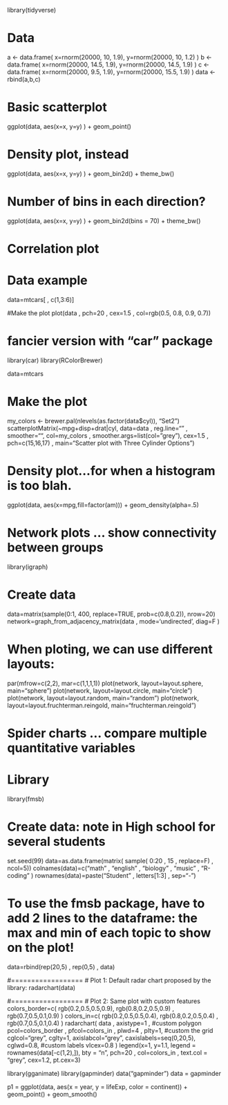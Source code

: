 library(tidyverse)

# Data
a <- data.frame( x=rnorm(20000, 10, 1.9), y=rnorm(20000, 10, 1.2) )
b <- data.frame( x=rnorm(20000, 14.5, 1.9), y=rnorm(20000, 14.5, 1.9) )
c <- data.frame( x=rnorm(20000, 9.5, 1.9), y=rnorm(20000, 15.5, 1.9) )
data <- rbind(a,b,c)


# Basic scatterplot
ggplot(data, aes(x=x, y=y) ) +
  geom_point()

# Density plot, instead
ggplot(data, aes(x=x, y=y) ) +
  geom_bin2d() +
  theme_bw()

# Number of bins in each direction?
ggplot(data, aes(x=x, y=y) ) +
  geom_bin2d(bins = 70) +
  theme_bw()


###############################

# Correlation plot
# Data example
data=mtcars[ , c(1,3:6)]

#Make the plot
plot(data , pch=20 , cex=1.5 , col=rgb(0.5, 0.8, 0.9, 0.7))


# fancier version with "car" package
library(car)
library(RColorBrewer)

data=mtcars

# Make the plot
my_colors <- brewer.pal(nlevels(as.factor(data$cyl)), "Set2")
scatterplotMatrix(~mpg+disp+drat|cyl, data=data , reg.line="" , 
                  smoother="", col=my_colors , smoother.args=list(col="grey"), 
                  cex=1.5 , pch=c(15,16,17) , main="Scatter plot with Three Cylinder Options")



###############################
# Density plot...for when a histogram is too blah.

ggplot(data, aes(x=mpg,fill=factor(am))) +
  geom_density(alpha=.5)



###############################
# Network plots ... show connectivity between groups

library(igraph)

# Create data
data=matrix(sample(0:1, 400, replace=TRUE, prob=c(0.8,0.2)), nrow=20)
network=graph_from_adjacency_matrix(data , mode='undirected', diag=F )

# When ploting, we can use different layouts:
par(mfrow=c(2,2), mar=c(1,1,1,1))
plot(network, layout=layout.sphere, main="sphere")
plot(network, layout=layout.circle, main="circle")
plot(network, layout=layout.random, main="random")
plot(network, layout=layout.fruchterman.reingold, main="fruchterman.reingold")

###############################
# Spider charts ... compare multiple quantitative variables

# Library
library(fmsb)

# Create data: note in High school for several students
set.seed(99)
data=as.data.frame(matrix( sample( 0:20 , 15 , replace=F) , ncol=5))
colnames(data)=c("math" , "english" , "biology" , "music" , "R-coding" )
rownames(data)=paste("Student" , letters[1:3] , sep="-")

# To use the fmsb package, have to add 2 lines to the dataframe: the max and min of each topic to show on the plot!
data=rbind(rep(20,5) , rep(0,5) , data)

#==================
# Plot 1: Default radar chart proposed by the library:
radarchart(data)


#==================
# Plot 2: Same plot with custom features
colors_border=c( rgb(0.2,0.5,0.5,0.9), rgb(0.8,0.2,0.5,0.9) , rgb(0.7,0.5,0.1,0.9) )
colors_in=c( rgb(0.2,0.5,0.5,0.4), rgb(0.8,0.2,0.5,0.4) , rgb(0.7,0.5,0.1,0.4) )
radarchart( data  , axistype=1 , 
            #custom polygon
            pcol=colors_border , pfcol=colors_in , plwd=4 , plty=1,
            #custom the grid
            cglcol="grey", cglty=1, axislabcol="grey", caxislabels=seq(0,20,5), cglwd=0.8,
            #custom labels
            vlcex=0.8 
)
legend(x=1, y=1.1, legend = rownames(data[-c(1,2),]), bty = "n", pch=20 , col=colors_in , text.col = "grey", cex=1.2, pt.cex=3)


library(gganimate)
library(gapminder)
data("gapminder")
data = gapminder

p1 = ggplot(data, aes(x = year, y = lifeExp, color = continent)) +
  geom_point() + geom_smooth()


